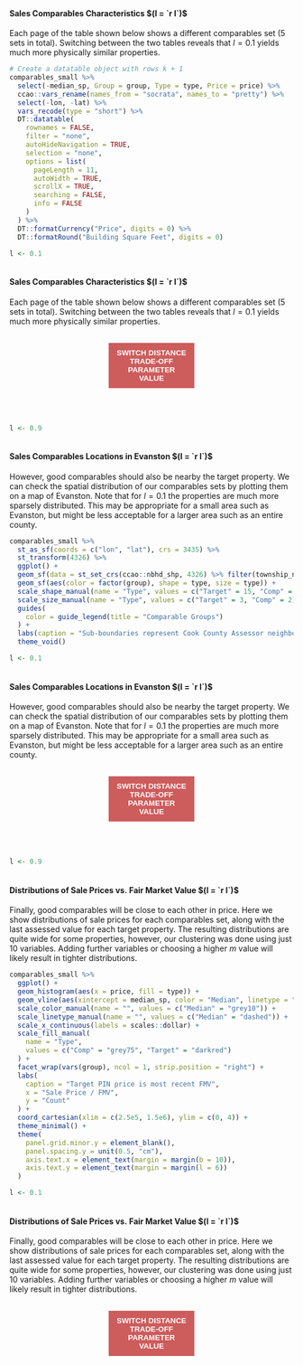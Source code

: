 <script>
function plot_switch(id1, id2) {
    var x = document.getElementById(id1);
    var y = document.getElementById(id2);
    if (x.style.display === "none") {
        x.style.display = "block";
        y.style.display = "none";
    } else {
        x.style.display = "none";
        y.style.display = "block";
    }
}

document.addEventListener("DOMContentLoaded", function() {
  plot_switch('table2', 'table1');
  plot_switch('map2', 'map1');
  plot_switch('dist2', 'dist1');
});
</script>

<style>
.toggle_button {
  color: #fff !important;
  text-transform: uppercase;
  text-decoration: none;
  font-weight: bold;
  background: #CD5C5C;
  padding: 10px;
  display: inline-block;
  border: none;
  width: 30%;
  margin-top: 2px;
  margin-bottom: 50px;
  margin-left: 35%;
  margin-right: 35%
}
</style>




<br>
<div id="table1">
#### Sales Comparables Characteristics $(l = `r l`)$

Each page of the table shown below shows a different comparables set (5 sets in total). Switching between the two tables reveals that $l = 0.1$ yields much more physically similar properties. 

```{r table1, echo=FALSE, out.width='100%', cache=FALSE}
# Create a datatable object with rows k + 1
comparables_small %>%
  select(-median_sp, Group = group, Type = type, Price = price) %>%
  ccao::vars_rename(names_from = "socrata", names_to = "pretty") %>%
  select(-lon, -lat) %>%
  vars_recode(type = "short") %>%
  DT::datatable(
    rownames = FALSE,
    filter = "none",
    autoHideNavigation = TRUE,
    selection = "none",
    options = list(
      pageLength = 11,
      autoWidth = TRUE,
      scrollX = TRUE,
      searching = FALSE,
      info = FALSE
    )
  ) %>%
  DT::formatCurrency("Price", digits = 0) %>%
  DT::formatRound("Building Square Feet", digits = 0)
```
</div>

<div id="table2">
```{r, include=FALSE}
l <- 0.1
```

```{r find_comps2, include=FALSE, ref.label="find_comps", cache=FALSE}
```

#### Sales Comparables Characteristics $(l = `r l`)$

Each page of the table shown below shows a different comparables set (5 sets in total). Switching between the two tables reveals that $l = 0.1$ yields much more physically similar properties.

```{r table2, echo=FALSE, out.width='100%', ref.label="table1"}
```
</div>

<button class=toggle_button onclick="plot_switch('table1', 'table2')">Switch Distance Trade-Off Parameter Value</button>




<div id="map1">
```{r, include=FALSE}
l <- 0.9
```

```{r find_comps3, include=FALSE, ref.label="find_comps", cache=FALSE}
```

#### Sales Comparables Locations in Evanston $(l = `r l`)$

However, good comparables should also be nearby the target property. We can check the spatial distribution of our comparables sets by plotting them on a map of Evanston. Note that for $l = 0.1$ the properties are much more sparsely distributed. This may be appropriate for a small area such as Evanston, but might be less acceptable for a larger area such as an entire county. 

```{r map1, echo=FALSE, out.width='100%', cache=FALSE, warning=FALSE}
comparables_small %>%
  st_as_sf(coords = c("lon", "lat"), crs = 3435) %>%
  st_transform(4326) %>%
  ggplot() +
  geom_sf(data = st_set_crs(ccao::nbhd_shp, 4326) %>% filter(township_name == "Evanston")) +
  geom_sf(aes(color = factor(group), shape = type, size = type)) +
  scale_shape_manual(name = "Type", values = c("Target" = 15, "Comp" = 10)) +
  scale_size_manual(name = "Type", values = c("Target" = 3, "Comp" = 2)) +
  guides(
    color = guide_legend(title = "Comparable Groups")
  ) +
  labs(caption = "Sub-boundaries represent Cook County Assessor neighborhoods") +
  theme_void()
```
</div>

<div id="map2">
```{r, include=FALSE}
l <- 0.1
```

```{r find_comps4, include=FALSE, ref.label="find_comps", cache=FALSE}
```

#### Sales Comparables Locations in Evanston $(l = `r l`)$

However, good comparables should also be nearby the target property. We can check the spatial distribution of our comparables sets by plotting them on a map of Evanston. Note that for $l = 0.1$ the properties are much more sparsely distributed. This may be appropriate for a small area such as Evanston, but might be less acceptable for a larger area such as an entire county. 

```{r map2, echo=FALSE, out.width='100%', ref.label="map1", message=FALSE, warning=FALSE}
```
</div>

<button class=toggle_button onclick="plot_switch('map1', 'map2')">Switch Distance Trade-Off Parameter Value</button>




<div id="dist1">
```{r, include=FALSE}
l <- 0.9
```

```{r find_comps5, include=FALSE, ref.label="find_comps", cache=FALSE}
```

#### Distributions of Sale Prices vs. Fair Market Value $(l = `r l`)$

Finally, good comparables will be close to each other in price. Here we show distributions of sale prices for each comparables set, along with the last assessed value for each target property. The resulting distributions are quite wide for some properties, however, our clustering was done using just 10 variables. Adding further variables or choosing a higher $m$ value will likely result in tighter distributions.

```{r dist1, echo=FALSE, out.width='100%', message=FALSE, warning=FALSE, cache=FALSE}
comparables_small %>%
  ggplot() +
  geom_histogram(aes(x = price, fill = type)) +
  geom_vline(aes(xintercept = median_sp, color = "Median", linetype = "Median")) +
  scale_color_manual(name = "", values = c("Median" = "grey10")) +
  scale_linetype_manual(name = "", values = c("Median" = "dashed")) +
  scale_x_continuous(labels = scales::dollar) +
  scale_fill_manual(
    name = "Type",
    values = c("Comp" = "grey75", "Target" = "darkred")
  ) +
  facet_wrap(vars(group), ncol = 1, strip.position = "right") +
  labs(
    caption = "Target PIN price is most recent FMV",
    x = "Sale Price / FMV",
    y = "Count"
  ) +
  coord_cartesian(xlim = c(2.5e5, 1.5e6), ylim = c(0, 4)) +
  theme_minimal() +
  theme(
    panel.grid.minor.y = element_blank(),
    panel.spacing.y = unit(0.5, "cm"),
    axis.text.x = element_text(margin = margin(b = 10)),
    axis.text.y = element_text(margin = margin(l = 6))
  )
```
</div>

<div id="dist2">
```{r, include=FALSE}
l <- 0.1
```

```{r find_comps6, include=FALSE, ref.label="find_comps", cache=FALSE}
```

#### Distributions of Sale Prices vs. Fair Market Value $(l = `r l`)$

Finally, good comparables will be close to each other in price. Here we show distributions of sale prices for each comparables set, along with the last assessed value for each target property. The resulting distributions are quite wide for some properties, however, our clustering was done using just 10 variables. Adding further variables or choosing a higher $m$ value will likely result in tighter distributions.

```{r dist2, echo=FALSE, out.width='100%', ref.label="dist1", message=FALSE, warning=FALSE}
```
</div>

<button class=toggle_button onclick="plot_switch('dist1', 'dist2')">Switch Distance Trade-Off Parameter Value</button>
